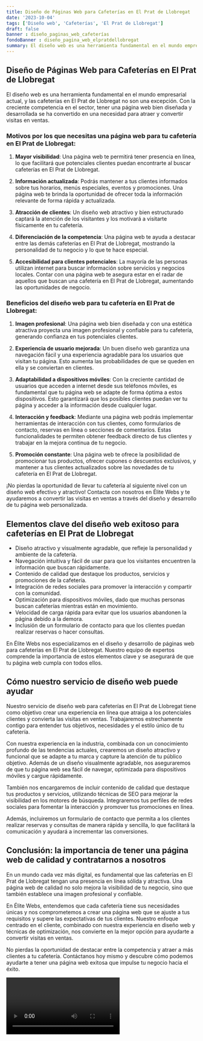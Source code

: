 ```yaml
---
title: Diseño de Páginas Web para Cafeterías en El Prat de Llobregat
date: '2023-10-04'
tags: ['Diseño web', 'Cafeterías', 'El Prat de Llobregat']
draft: false
banner : diseño_paginas_web_cafeterías
fondoBanner : diseño_pagina_web_elpratdellobregat
summary: El diseño web es una herramienta fundamental en el mundo empresarial actual, y las cafeterías en El Prat de Llobregat no son una excepción. Con la creciente competencia en el sector, tener una página web bien diseñada y desarrollada se ha convertido en una necesidad para atraer y convertir visitas en ventas.
---
```


## Diseño de Páginas Web para Cafeterías en El Prat de Llobregat

El diseño web es una herramienta fundamental en el mundo empresarial actual, y las cafeterías en El Prat de Llobregat no son una excepción. Con la creciente competencia en el sector, tener una página web bien diseñada y desarrollada se ha convertido en una necesidad para atraer y convertir visitas en ventas.

### Motivos por los que necesitas una página web para tu cafetería en El Prat de Llobregat:

1. **Mayor visibilidad**: Una página web te permitirá tener presencia en línea, lo que facilitará que potenciales clientes puedan encontrarte al buscar cafeterías en El Prat de Llobregat.

2. **Información actualizada**: Podrás mantener a tus clientes informados sobre tus horarios, menús especiales, eventos y promociones. Una página web te brinda la oportunidad de ofrecer toda la información relevante de forma rápida y actualizada.

3. **Atracción de clientes**: Un diseño web atractivo y bien estructurado captará la atención de los visitantes y los motivará a visitarte físicamente en tu cafetería.

4. **Diferenciación de la competencia**: Una página web te ayuda a destacar entre las demás cafeterías en El Prat de Llobregat, mostrando la personalidad de tu negocio y lo que te hace especial.

5. **Accesibilidad para clientes potenciales**: La mayoría de las personas utilizan internet para buscar información sobre servicios y negocios locales. Contar con una página web te asegura estar en el radar de aquellos que buscan una cafetería en El Prat de Llobregat, aumentando las oportunidades de negocio.

### Beneficios del diseño web para tu cafetería en El Prat de Llobregat:

1. **Imagen profesional**: Una página web bien diseñada y con una estética atractiva proyecta una imagen profesional y confiable para tu cafetería, generando confianza en tus potenciales clientes.

2. **Experiencia de usuario mejorada**: Un buen diseño web garantiza una navegación fácil y una experiencia agradable para los usuarios que visitan tu página. Esto aumenta las probabilidades de que se queden en ella y se conviertan en clientes.

3. **Adaptabilidad a dispositivos móviles**: Con la creciente cantidad de usuarios que acceden a internet desde sus teléfonos móviles, es fundamental que tu página web se adapte de forma óptima a estos dispositivos. Esto garantizará que los posibles clientes puedan ver tu página y acceder a la información desde cualquier lugar.

4. **Interacción y feedback**: Mediante una página web podrás implementar herramientas de interacción con tus clientes, como formularios de contacto, reservas en línea o secciones de comentarios. Estas funcionalidades te permiten obtener feedback directo de tus clientes y trabajar en la mejora continua de tu negocio.

5. **Promoción constante**: Una página web te ofrece la posibilidad de promocionar tus productos, ofrecer cupones o descuentos exclusivos, y mantener a tus clientes actualizados sobre las novedades de tu cafetería en El Prat de Llobregat.

¡No pierdas la oportunidad de llevar tu cafetería al siguiente nivel con un diseño web efectivo y atractivo! Contacta con nosotros en Élite Webs y te ayudaremos a convertir las visitas en ventas a través del diseño y desarrollo de tu página web personalizada.

<GifSeo />

<Cta />

## Elementos clave del diseño web exitoso para cafeterías en El Prat de Llobregat

- Diseño atractivo y visualmente agradable, que refleje la personalidad y ambiente de la cafetería.
- Navegación intuitiva y fácil de usar para que los visitantes encuentren la información que buscan rápidamente.
- Contenido de calidad que destaque los productos, servicios y promociones de la cafetería.
- Integración de redes sociales para promover la interacción y compartir con la comunidad.
- Optimización para dispositivos móviles, dado que muchas personas buscan cafeterías mientras están en movimiento.
- Velocidad de carga rápida para evitar que los usuarios abandonen la página debido a la demora.
- Inclusión de un formulario de contacto para que los clientes puedan realizar reservas o hacer consultas.

En Élite Webs nos especializamos en el diseño y desarrollo de páginas web para cafeterías en El Prat de Llobregat. Nuestro equipo de expertos comprende la importancia de estos elementos clave y se asegurará de que tu página web cumpla con todos ellos. 

## Cómo nuestro servicio de diseño web puede ayudar

Nuestro servicio de diseño web para cafeterías en El Prat de Llobregat tiene como objetivo crear una experiencia en línea que atraiga a los potenciales clientes y convierta las visitas en ventas. Trabajaremos estrechamente contigo para entender tus objetivos, necesidades y el estilo único de tu cafetería.

Con nuestra experiencia en la industria, combinada con un conocimiento profundo de las tendencias actuales, crearemos un diseño atractivo y funcional que se adapte a tu marca y capture la atención de tu público objetivo. Además de un diseño visualmente agradable, nos aseguraremos de que tu página web sea fácil de navegar, optimizada para dispositivos móviles y cargue rápidamente.

También nos encargaremos de incluir contenido de calidad que destaque tus productos y servicios, utilizando técnicas de SEO para mejorar la visibilidad en los motores de búsqueda. Integraremos tus perfiles de redes sociales para fomentar la interacción y promover tus promociones en línea.

Además, incluiremos un formulario de contacto que permita a los clientes realizar reservas y consultas de manera rápida y sencilla, lo que facilitará la comunicación y ayudará a incrementar las conversiones.

## Conclusión: la importancia de tener una página web de calidad y contratarnos a nosotros

En un mundo cada vez más digital, es fundamental que las cafeterías en El Prat de Llobregat tengan una presencia en línea sólida y atractiva. Una página web de calidad no solo mejora la visibilidad de tu negocio, sino que también establece una imagen profesional y confiable.

En Élite Webs, entendemos que cada cafetería tiene sus necesidades únicas y nos comprometemos a crear una página web que se ajuste a tus requisitos y supere las expectativas de tus clientes. Nuestro enfoque centrado en el cliente, combinado con nuestra experiencia en diseño web y técnicas de optimización, nos convierte en la mejor opción para ayudarte a convertir visitas en ventas.

No pierdas la oportunidad de destacar entre la competencia y atraer a más clientes a tu cafetería. Contáctanos hoy mismo y descubre cómo podemos ayudarte a tener una página web exitosa que impulse tu negocio hacia el éxito.

<Video />

<CtaBot job='Cafeterías' city='El Prat de Llobregat'/>

<Gmaps query='El Prat de Llobregat+españa+maps' />